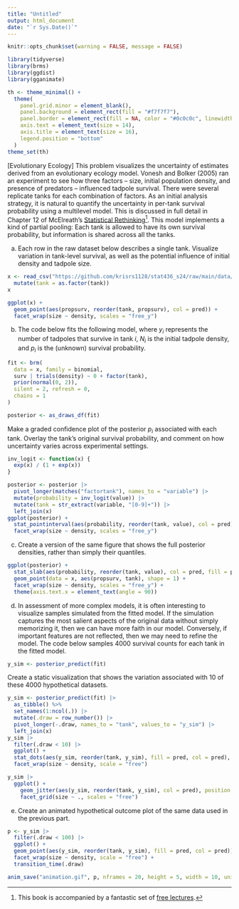 ```yaml
---
title: "Untitled"
output: html_document
date: "`r Sys.Date()`"
---
```


```r
knitr::opts_chunk$set(warning = FALSE, message = FALSE)
```

```r
library(tidyverse)
library(brms)
library(ggdist)
library(gganimate)

th <- theme_minimal() + 
  theme(
    panel.grid.minor = element_blank(),
    panel.background = element_rect(fill = "#f7f7f7"),
    panel.border = element_rect(fill = NA, color = "#0c0c0c", linewidth = 0.6),
    axis.text = element_text(size = 14),
    axis.title = element_text(size = 16),
    legend.position = "bottom"
  )
theme_set(th)
```

[Evolutionary Ecology] This problem visualizes the uncertainty of estimates
derived from an evolutionary ecology model. Vonesh and Bolker (2005) ran an
experiment to see how three factors -- size, initial population density, and
presence of predators -- influenced tadpole survival. There were several
replicate tanks for each combination of factors. As an initial analysis
strategy, it is natural to quantify the uncertainty in per-tank survival
probability using a multilevel model. This is discussed in full detail in
Chapter 12 of McElreath's [Statistical Rethinking](https://xcelab.net/rm/statistical-rethinking/)^[This book is accompanied by a fantastic set of [free lectures](https://www.youtube.com/playlist?list=PLDcUM9US4XdMROZ57-OIRtIK0aOynbgZN).].
This model implements a kind of partial pooling: Each tank is allowed to have
its own survival probability, but information is shared across all the tanks.

a. Each row in the raw dataset below describes a single tank. Visualize
variation in tank-level survival, as well as the potential influence of
initial density and tadpole size.
```r
x <- read_csv("https://github.com/krisrs1128/stat436_s24/raw/main/data/reedfrogs.csv") |>
  mutate(tank = as.factor(tank))
x
```

```r
ggplot(x) +
  geom_point(aes(propsurv, reorder(tank, propsurv), col = pred)) +
  facet_wrap(size ~ density, scales = "free_y")
```
  
b. The code below fits the following model, where $y_{i}$ represents the
number of tadpoles that survive in tank $i$, $N_{i}$ is the initial
tadpole density, and $p_{i}$ is the (unknown) survival probability.

\begin{align*}
y_{i} &\sim \text{Bin}\left(N_{i}, p_{i}\right) \\
p_{i} &= \text{logit}^{-1}\left(\alpha_{i}\right) \\
\alpha_{i} &\sim \mathcal{N}\left(0, 2\right)
\end{align*}
```r
fit <- brm(
  data = x, family = binomial,
  surv | trials(density) ~ 0 + factor(tank),
  prior(normal(0, 2)),
  silent = 2, refresh = 0,
  chains = 1
)

posterior <- as_draws_df(fit)
```
Make a graded confidence plot of the posterior $p_{i}$ associated with each
tank. Overlay the tank's original survival probability, and comment on how
uncertainty varies across experimental settings.

```r
inv_logit <- function(x) {
  exp(x) / (1 + exp(x))
}

posterior <- posterior |>
  pivot_longer(matches("factortank"), names_to = "variable") |>
  mutate(probability = inv_logit(value)) |>
  mutate(tank = str_extract(variable, "[0-9]+")) |>
  left_join(x)
ggplot(posterior) +
  stat_pointinterval(aes(probability, reorder(tank, value), col = pred)) +
  facet_wrap(size ~ density, scales = "free_y")
```

c. Create a version of the same figure that shows the full posterior
densities, rather than simply their quantiles.

```r
ggplot(posterior) +
  stat_slab(aes(probability, reorder(tank, value), col = pred, fill = pred), height = 2) +
  geom_point(data = x, aes(propsurv, tank), shape = 1) +
  facet_wrap(size ~ density, scales = "free_y") +
  theme(axis.text.x = element_text(angle = 90))
```

d. In assessment of more complex models, it is often interesting to
visualize samples simulated from the fitted model. If the simulation
captures the most salient aspects of the original data without simply
memorizing it, then we can have more faith in our model. Conversely, if
important features are not reflected, then we may need to refine the model.
The code below samples 4000 survival counts for each tank in the fitted
model.
    
```r
y_sim <- posterior_predict(fit)
```
  
Create a static visualization that shows the variation associated with 10 of
these 4000 hypothetical datasets.

```r
y_sim <- posterior_predict(fit) |>
  as_tibble() %>%
  set_names(1:ncol(.)) |>
  mutate(.draw = row_number()) |>
  pivot_longer(-.draw, names_to = "tank", values_to = "y_sim") |>
  left_join(x)
y_sim |>
  filter(.draw < 10) |>
  ggplot() +
  stat_dots(aes(y_sim, reorder(tank, y_sim), fill = pred, col = pred), dotsize = .5, binwidth = 1) +
  facet_wrap(size ~ density, scale = "free")

y_sim |>
  ggplot() +
    geom_jitter(aes(y_sim, reorder(tank, y_sim), col = pred), position = position_jitter(h = 0.2, w = .3), size = 0.2) +
    facet_grid(size ~ ., scales = "free")
```

e. Create an animated hypothetical outcome plot of the same data used in the
previous part.


```r
p <- y_sim |>
  filter(.draw < 100) |>
  ggplot() +
  geom_point(aes(y_sim, reorder(tank, y_sim), fill = pred, col = pred)) +
  facet_wrap(size ~ density, scale = "free") +
  transition_time(.draw)

anim_save("animation.gif", p, nframes = 20, height = 5, width = 10, units = "in", res = 450)
```
